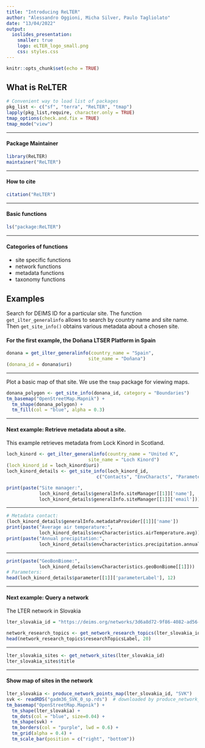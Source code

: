 ```yaml
---
title: "Introducing ReLTER"
author: "Alessandro Oggioni, Micha Silver, Paulo Tagliolato"
date: "13/04/2022"
output:
  ioslides_presentation:
    smaller: true
    logo: eLTER_logo_small.png
    css: styles.css
---
```


```r
knitr::opts_chunk$set(echo = TRUE)
```

## What is ReLTER

```r
# Convenient way to load list of packages
pkg_list <- c("sf", "terra", "ReLTER", "tmap")
lapply(pkg_list,require, character.only = TRUE)
tmap_options(check.and.fix = TRUE)
tmap_mode("view")
```

----

#### Package Maintainer

```r
library(ReLTER)
maintainer("ReLTER")
```

----

#### How to cite

```r
citation("ReLTER")
```

----

#### Basic functions

```r
ls("package:ReLTER")
```

----

#### Categories of functions

  - site specific functions
  - network functions
  - metadata functions
  - taxonomy functions
 
## Examples

Search for DEIMS ID for a particular site. The function `get_ilter_generalinfo` allows to search by country name and site name. Then `get_site_info()` obtains various metadata about a chosen site.

#### For the first example, the Doñana LTSER Platform in Spain

```r
donana = get_ilter_generalinfo(country_name = "Spain",
                              site_name = "Doñana")
(donana_id = donana$uri)
```

----

Plot a basic map of that site. We use the `tmap` package for viewing maps.

```r
donana_polygon <- get_site_info(donana_id, category = "Boundaries")
tm_basemap("OpenStreetMap.Mapnik") + 
  tm_shape(donana_polygon) +
  tm_fill(col = "blue", alpha = 0.3)
```
---- 

#### Next example: Retrieve metadata about a site. 

This example retrieves metadata from Lock Kinord in Scotland.

```r
loch_kinord <- get_ilter_generalinfo(country_name = "United K",
                              site_name = "Loch Kinord")
(loch_kinord_id = loch_kinord$uri)
loch_kinord_details <- get_site_info(loch_kinord_id,
                                 c("Contacts", "EnvCharacts", "Parameters"))

print(paste("Site manager:",
            loch_kinord_details$generalInfo.siteManager[[1]]['name'],
            loch_kinord_details$generalInfo.siteManager[[1]]['email']))
```

----

```r
# Metadata contact:
(loch_kinord_details$generalInfo.metadataProvider[[1]]['name'])
print(paste("Average air temperature:",
            loch_kinord_details$envCharacteristics.airTemperature.avg))
print(paste("Annual precipitation:",
            loch_kinord_details$envCharacteristics.precipitation.annual))
```

----

```r
print(paste("GeoBonBiome:",
            loch_kinord_details$envCharacteristics.geoBonBiome[[1]]))
# Parameters:
head(loch_kinord_details$parameter[[1]]['parameterLabel'], 12)
```

----

#### Next example: Query a network

The LTER network in Slovakia

```r
lter_slovakia_id = "https://deims.org/networks/3d6a8d72-9f86-4082-ad56-a361b4cdc8a0"

network_research_topics <- get_network_research_topics(lter_slovakia_id)
head(network_research_topics$researchTopicsLabel, 20)
```

----

```r
lter_slovakia_sites <- get_network_sites(lter_slovakia_id)
lter_slovakia_sites$title
```

----

#### Show map of sites in the network

```r
lter_slovakia <- produce_network_points_map(lter_slovakia_id, "SVK")
svk <- readRDS("gadm36_SVK_0_sp.rds")  # downloaded by produce_network_points_map()
tm_basemap("OpenStreetMap.Mapnik") + 
  tm_shape(lter_slovakia) + 
  tm_dots(col = "blue", size=0.04) +
  tm_shape(svk) + 
  tm_borders(col = "purple", lwd = 0.6) +
  tm_grid(alpha = 0.4) +
  tm_scale_bar(position = c("right", "bottom"))
```

